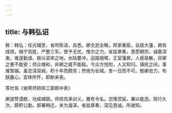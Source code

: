 ```yaml
---
---
---
```

title: 与韩弘诏
---



敕：韩弘：任光辅至，省所陈请，具悉。卿文武全略，邦家重臣。自居大藩，厥有成绩。辑宁百姓，严整三军。使予无忧，惟尔之力。省兹章奏，恳愿朝宗。诚嘉深衷，难遂勤请。朕以梁宋之地，水陆要冲，运路咽喉，王室藩屏。人疲易散，非卿之惠不能安；师众难和，非卿之威不能戢。今众方悦附，人又知归。镇抚之间，事难暂辍。虽恋深双阙，积十年而颇劳；然倚为长城，舍一日而不可。勉卿忠力，布朕腹心。宜体所怀，即断来表。

答杜佑《谢男师损除工部郎中表》

卿道赞谟猷，功成辅弼。师损克承训义，雅有令名。岂惟赏延，兼以能选。班行久次，颇积公勤。郎署稍迁，未为渥泽。省兹章奏，深见恳诚。所谢知。